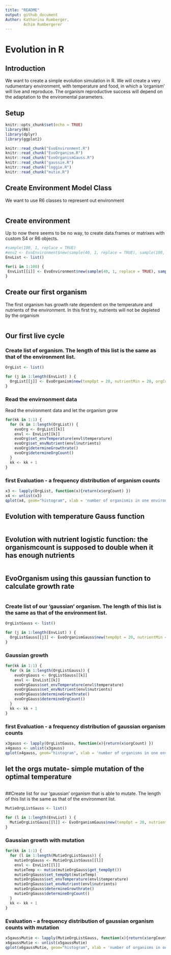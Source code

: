 ```yaml
---
title: "README"
output: github_document
Author: Katharina Rumberger,
        Achim Rumbergerer
---
```

# Evolution in R

## Introduction
We want to create a simple evolution simulation in R.
We will create a very rudumentary environment, with temperature and food, in which a 'organism' will live and reproduce. The organism reproductive success will depend on the adaptation to the enviromental parameters. 

## Setup

```r
knitr::opts_chunk$set(echo = TRUE)
library(R6)
library(dplyr)
library(ggplot2)

knitr::read_chunk("EvoEnvironment.R")
knitr::read_chunk("EvoOrganism.R")
knitr::read_chunk("EvoOrganismGauss.R")
knitr::read_chunk("gaussie.R")
knitr::read_chunk("loggie.R")
knitr::read_chunk("mutie.R")
```

## Create Environment Model Class 

We want to use R6 classes to represent out environment 
```r
```

## Create environment
Up to now there seems to be no way, to create data.frames or matrixes with custom S4 or R6 objects.


```r
#sample(100, 1, replace = TRUE)
#env2 <- EvoEnvironment$new(sample(40, 1, replace = TRUE), sample(100, 1, replace = TRUE))
EnvList <- list()

for(i in 1:100) {
 EnvList[[i]] <- EvoEnvironment$new(sample(40, 1, replace = TRUE), sample(100, 1, replace = TRUE))
}

```

## Create our first organism
The first organism has growth rate dependent on the temperature and nutrients of the environment.
In this first try, nutrients will not be depleted by the organism
```r
```

## Our first live cycle
### Create list of organism. The length of this list is the same as that of the environment list. 
```r
OrgList <- list()

for (j in 1:length(EnvList) ) {
  OrgList[[j]] <- EvoOrganism$new(tempOpt = 20, nutrientMin = 20, orgCount = 1)
}
```

### Read the envirnonment data
Read the environment data and let the organism grow
```r
for(kk in 1:1) {
  for (k in 1:length(OrgList)) {
    evoOrg <- OrgList[[k]]
    envl <- EnvList[[k]]
    evoOrg$set_envTemperature(envl$temperature)
    evoOrg$set_envNutrient(envl$nutrients)
    evoOrg$determineGrowthrate()
    evoOrg$determineOrgCount()
  }
  kk <- kk + 1
}
```
### first Evaluation - a frequency distribution of organism counts
```r
x3 <- lapply(OrgList, function(x){return(x$orgCount) })
x4 <- unlist(x3)
qplot(x4, geom="histogram", xlab = 'number of organismis in one environment', main = 'Organism Growth', binwidth = 0.7, fill=I("blue"), col=I("grey"),) + theme(plot.title = element_text(hjust = 0.5))

```

## Evolution with temperature Gauss function 
``` r
```
## Evolution with nutrient logistic function: the organismcount is supposed to double when it has enough nutrients
```r
```
## EvoOrganism using this gaussian function to calculate growth rate
``` r
```
### Create list of our 'gaussian' organism. The length of this list is the same as that of the environment list. 
```r
OrgListGauss <- list()

for (j in 1:length(EnvList) ) {
  OrgListGauss[[j]] <- EvoOrganismGauss$new(tempOpt = 20, nutrientMin = 20, orgCount = 1)
}
```
### Gaussian growth
```r
for(kk in 1:1) {
  for (k in 1:length(OrgListGauss)) {
    evoOrgGauss <- OrgListGauss[[k]]
    envl <- EnvList[[k]]
    evoOrgGauss$set_envTemperature(envl$temperature)
    evoOrgGauss$set_envNutrient(envl$nutrients)
    evoOrgGauss$determineGrowthrate()
    evoOrgGauss$determineOrgCount()
  }
  kk <- kk + 1
}
```
### first Evaluation - a frequency distribution of gaussian organism counts
```r
x3gauss <- lapply(OrgListGauss, function(x){return(x$orgCount) })
x4gauss <- unlist(x3gauss)
qplot(x4gauss, geom="histogram", xlab = 'number of organisms in one environment', main = 'Gauss Organism Growth', binwidth = 0.7, fill=I("blue"), col=I("grey"),) + theme(plot.title = element_text(hjust = 0.5))

```

## let the orgs mutate- simple mutation of the optimal temperature
```r
```

##Create list for our 'gaussian' organism that is able to mutate. The length of this list is the same as that of the environment list.
```r
MutieOrgListGauss <- list()

for (l in 1:length(EnvList) ) {
  MutieOrgListGauss[[l]] <- EvoOrganismGauss$new(tempOpt = 20, nutrientMin = 20, orgCount = 1)
}
```

### Gaussian growth with mutation
```r
for(kk in 1:1) {
  for (l in 1:length(MutieOrgListGauss)) {
    mutieOrgGauss <- MutieOrgListGauss[[l]]
    envl <- EnvList[[l]]
    mutieTemp <- mutie(mutieOrgGauss$get_tempOpt())
    mutieOrgGauss$set_tempOpt(mutieTemp)
    mutieOrgGauss$set_envTemperature(envl$temperature)
    mutieOrgGauss$set_envNutrient(envl$nutrients)
    mutieOrgGauss$determineGrowthrate()
    mutieOrgGauss$determineOrgCount()
  }
  kk <- kk + 1
}
```

### Evaluation - a frequency distribution of gaussian organism counts with mutation
```r
x5gaussMutie <- lapply(MutieOrgListGauss, function(x){return(x$orgCount) })
x6gaussMutie <- unlist(x5gaussMutie)
qplot(x6gaussMutie, geom="histogram", xlab = 'number of organisms in one environment', main = 'Gauss Organism Growth with Mutation', binwidth = 0.7, fill=I("blue"), col=I("grey"),) + theme(plot.title = element_text(hjust = 0.5))

```